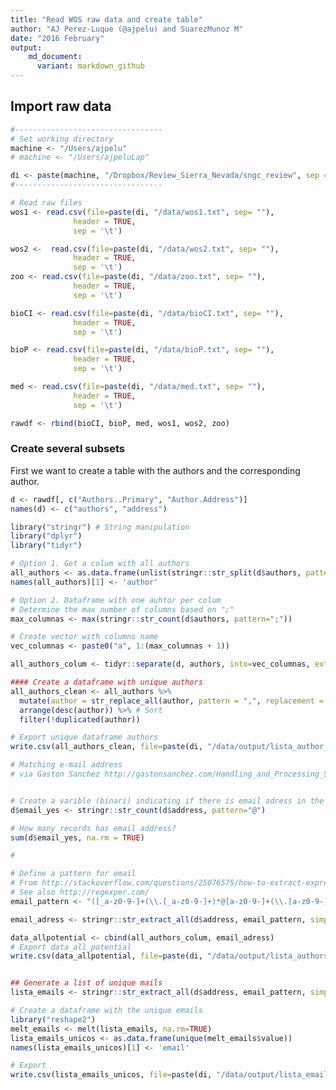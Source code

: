 ```yaml
---
title: "Read WOS raw data and create table"
author: "AJ Perez-Luque (@ajpelu) and SuarezMunoz M"
date: "2016 February"
output:  
    md_document:
      variant: markdown_github
---
```


## Import raw data

```r
#---------------------------------
# Set working directory 
machine <- "/Users/ajpelu"
# machine <- "/Users/ajpeluLap"

di <- paste(machine, "/Dropbox/Review_Sierra_Nevada/sngc_review", sep = "")
#---------------------------------
```


```r
# Read raw files
wos1 <- read.csv(file=paste(di, "/data/wos1.txt", sep= ""),
              header = TRUE,
              sep = '\t')

wos2 <-  read.csv(file=paste(di, "/data/wos2.txt", sep= ""),
              header = TRUE,
              sep = '\t')
zoo <- read.csv(file=paste(di, "/data/zoo.txt", sep= ""),
              header = TRUE,
              sep = '\t')

bioCI <- read.csv(file=paste(di, "/data/bioCI.txt", sep= ""),
              header = TRUE,
              sep = '\t')

bioP <- read.csv(file=paste(di, "/data/bioP.txt", sep= ""),
              header = TRUE,
              sep = '\t')

med <- read.csv(file=paste(di, "/data/med.txt", sep= ""),
              header = TRUE,
              sep = '\t')

rawdf <- rbind(bioCI, bioP, med, wos1, wos2, zoo)
```


### Create several subsets

First we want to create a table with the authors and the corresponding author. 


```r
d <- rawdf[, c("Authors..Primary", "Author.Address")]
names(d) <- c("authors", "address")

library("stringr") # String manipulation
library("dplyr")
library("tidyr")

# Option 1. Get a colum with all authors 
all_authors <- as.data.frame(unlist(stringr::str_split(d$authors, pattern = ";")))
names(all_authors)[1] <- 'author'

# Option 2. Dataframe with one auhtor per colum 
# Determine the max number of columns based on ";"
max_columnas <- max(stringr::str_count(d$authors, pattern=";"))

# Create vector with columns name
vec_columnas <- paste0("a", 1:(max_columnas + 1))

all_authors_colum <- tidyr::separate(d, authors, into=vec_columnas, extra="merge", sep=";")

#### Create a dataframe with unique authors
all_authors_clean <- all_authors %>% 
  mutate(author = str_replace_all(author, pattern = ",", replacement = " ")) %>%  # Replace "," by " "
  arrange(desc(author)) %>% # Sort 
  filter(!duplicated(author))

# Export unique dataframe authors
write.csv(all_authors_clean, file=paste(di, "/data/output/lista_author_wos.csv", sep=""), row.names = FALSE)
```

```r
# Matching e-mail address 
# via Gaston Sanchez http://gastonsanchez.com/Handling_and_Processing_Strings_in_R.pdf 


# Create a varible (binari) indicating if there is email adress in the Address Field
d$email_yes <- stringr::str_count(d$address, pattern="@")

# How many records has email address? 
sum(d$email_yes, na.rm = TRUE)

# 

# Define a pattern for email 
# From http://stackoverflow.com/questions/25076575/how-to-extract-expression-matching-an-email-address-in-a-text-file-using-r-or-co 
# See also http://regexper.com/ 
email_pattern <- "([_a-z0-9-]+(\\.[_a-z0-9-]+)*@[a-z0-9-]+(\\.[a-z0-9-]+)*(\\.[a-z]{2,4}))"

email_adress <- stringr::str_extract_all(d$address, email_pattern, simplify = TRUE)

data_allpotential <- cbind(all_authors_colum, email_adress)
# Export data_all_potential
write.csv(data_allpotential, file=paste(di, "/data/output/lista_authors_mails_wos.csv", sep=""), row.names = FALSE)


## Generate a list of unique mails
lista_emails <- stringr::str_extract_all(d$address, email_pattern, simplify = TRUE)

# Create a dataframe with the unique emails
library("reshape2")
melt_emails <- melt(lista_emails, na.rm=TRUE)
lista_emails_unicos <- as.data.frame(unique(melt_emails$value))
names(lista_emails_unicos)[1] <- 'email'

# Export 
write.csv(lista_emails_unicos, file=paste(di, "/data/output/lista_emails_wos.csv", sep=""), row.names = FALSE)
```
 